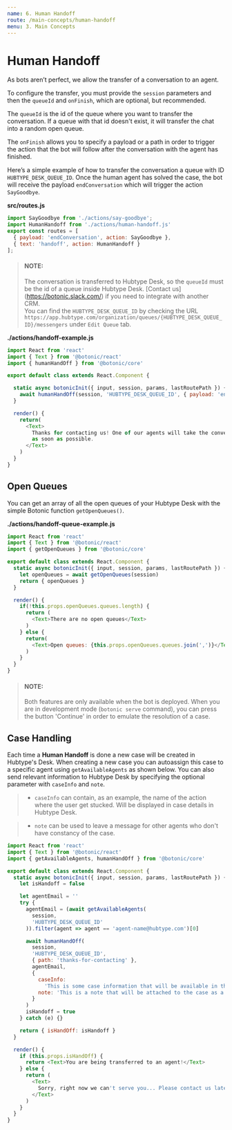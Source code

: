 ```yaml
---
name: 6. Human Handoff
route: /main-concepts/human-handoff
menu: 3. Main Concepts
---
```




# **Human Handoff**

As bots aren’t perfect, we allow the transfer of a conversation to an agent.

To configure the transfer, you must provide the `session` parameters and then the `queueId` and `onFinish`, which are optional, but recommended.

The `queueId` is the id of the queue where you want to transfer the conversation. If a queue with that id doesn't exist, it will transfer the chat into a random open queue.

The `onFinish` allows you to specify a payload or a path in order to trigger the action that the bot will follow after the conversation with the agent has finished.

Here’s a simple example of how to transfer the conversation a queue with ID `HUBTYPE_DESK_QUEUE_ID`. Once the human agent has solved the case, the bot will receive the payload `endConversation` which will trigger the action `SayGoodbye`.

**src/routes.js**

```javascript
import SayGoodbye from './actions/say-goodbye';
import HumanHandoff from './actions/human-handoff.js'
export const routes = [
  { payload: 'endConversation', action: SayGoodbye },
  { text: 'handoff', action: HumanHandoff }
];
```

> #### NOTE:
> The conversation is transferred to Hubtype Desk, so the `queueId` must be the id of a queue inside Hubtype Desk. [Contact us] (https://botonic.slack.com/) if you need to integrate with another CRM.  
> You can find the `HUBTYPE_DESK_QUEUE_ID` by checking the URL `https://app.hubtype.com/organization/queues/{HUBTYPE_DESK_QUEUE_ID}/messengers` under `Edit Queue` tab.

**./actions/handoff-example.js**

```javascript
import React from 'react'
import { Text } from '@botonic/react'
import { humanHandOff } from '@botonic/core'

export default class extends React.Component {

  static async botonicInit({ input, session, params, lastRoutePath }) {
    await humanHandOff(session, 'HUBTYPE_DESK_QUEUE_ID', { payload: 'endConversation' })
  }

  render() {
    return(
      <Text>
        Thanks for contacting us! One of our agents will take the conversation
        as soon as possible.
      </Text>
    )
  }
}
```

## Open Queues

You can get an array of all the open queues of your Hubtype Desk with the simple Botonic function `getOpenQueues()`.

**./actions/handoff-queue-example.js**

```javascript
import React from 'react'
import { Text } from '@botonic/react'
import { getOpenQueues } from '@botonic/core'

export default class extends React.Component {
  static async botonicInit({ input, session, params, lastRoutePath }) {
    let openQueues = await getOpenQueues(session)
    return { openQueues }
  }

  render() {
    if(!this.props.openQueues.queues.length) {
      return (
        <Text>There are no open queues</Text>
      )
    } else {
      return(
        <Text>Open queues: {this.props.openQueues.queues.join(',')}</Text>
      )
    }
  }
}
```
> #### NOTE:
> Both features are only available when the bot is deployed. 
When you are in development mode (`botonic serve` command), you can press the button 'Continue' in order to emulate the resolution of a case.  

## Case Handling
Each time a **Human Handoff** is done a new case will be created in Hubtype's Desk. 
When creating a new case you can autoassign this case to a specific agent using `getAvailableAgents` as shown below. 
You can also send relevant information to Hubtype Desk by specifying the optional parameter with `caseInfo` and `note`.  

> * `caseInfo` can contain, as an example, the name of the action where the user get stucked. Will be displayed in case details in Hubtype Desk.  

> * `note` can be used to leave a message for other agents who don't have constancy of the case.

```javascript
import React from 'react'
import { Text } from '@botonic/react'
import { getAvailableAgents, humanHandOff } from '@botonic/core'

export default class extends React.Component {
  static async botonicInit({ input, session, params, lastRoutePath }) {
    let isHandoff = false

    let agentEmail = ''
    try {
      agentEmail = (await getAvailableAgents(
        session,
        'HUBTYPE_DESK_QUEUE_ID'
      )).filter(agent => agent == 'agent-name@hubtype.com')[0]

      await humanHandOff(
        session,
        'HUBTYPE_DESK_QUEUE_ID',
        { path: 'thanks-for-contacting' },
        agentEmail,
        {
          caseInfo:
            'This is some case information that will be available in the new created case',
          note: 'This is a note that will be attached to the case as a reminder'
        }
      )
      isHandoff = true
    } catch (e) {}

    return { isHandOff: isHandoff }
  }

  render() {
    if (this.props.isHandOff) {
      return <Text>You are being transferred to an agent!</Text>
    } else {
      return (
        <Text>
          Sorry, right now we can't serve you... Please contact us later!
        </Text>
      )
    }
  }
}
```


<div style={{display:"flex", justifyContent:"space-between"}}>
  <PrevButton title="Webviews" href="/main-concepts/webviews" />
  <NextButton title="Internationalization" href="/main-concepts/i18n" />
</div>